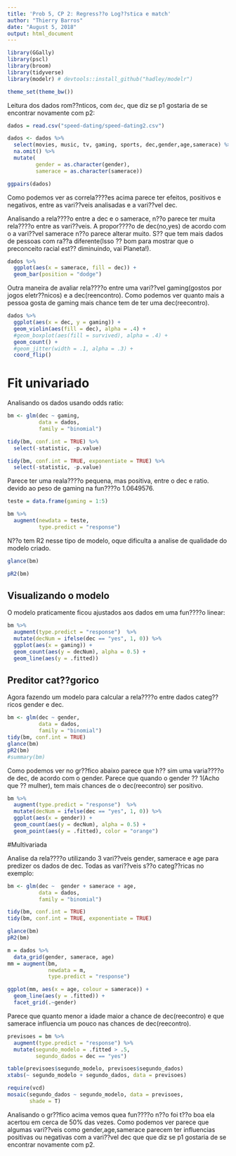 ---
title: 'Prob 5, CP 2: Regress??o Log??stica e match'
author: "Thierry Barros"
date: "August 5, 2018"
output: html_document
---

```{r}
library(GGally)
library(pscl)
library(broom)
library(tidyverse)
library(modelr) # devtools::install_github("hadley/modelr")

theme_set(theme_bw()) 

```

Leitura dos dados rom??nticos, com `dec`, que diz se p1 gostaria de se encontrar novamente com p2:

```{r}
dados = read.csv("speed-dating/speed-dating2.csv")

dados <- dados %>% 
  select(movies, music, tv, gaming, sports, dec,gender,age,samerace) %>%
  na.omit() %>%
  mutate(
         gender = as.character(gender),
         samerace = as.character(samerace)) 

ggpairs(dados)

```

Como podemos ver as correla????es acima parece ter efeitos, positivos e negativos, entre as vari??veis analisadas e a vari??vel dec.

Analisando a rela????o entre a dec e o samerace, n??o parece ter muita rela????o entre as vari??veis. A propor????o de dec(no,yes) de acordo com o a vari??vel samerace n??o parece alterar muito. S?? que tem mais dados de pessoas com ra??a diferente(Isso ?? bom para mostrar que o preconceito racial est?? diminuindo, vai Planeta!).

```{r}
dados %>% 
  ggplot(aes(x = samerace, fill = dec)) + 
  geom_bar(position = "dodge")
```

Outra maneira de avaliar rela????o entre uma vari??vel gaming(gostos por jogos eletr??nicos) e a dec(reencontro). Como podemos ver quanto mais a pessoa gosta de gaming mais chance tem de ter uma dec(reecontro).
```{r}

dados %>% 
  ggplot(aes(x = dec, y = gaming)) + 
  geom_violin(aes(fill = dec), alpha = .4) + 
  #geom_boxplot(aes(fill = survived), alpha = .4) + 
  geom_count() + 
  #geom_jitter(width = .1, alpha = .3) + 
  coord_flip() 
```

# Fit univariado

Analisando os dados usando odds ratio:

```{r}
bm <- glm(dec ~ gaming, 
          data = dados, 
          family = "binomial")

tidy(bm, conf.int = TRUE) %>% 
  select(-statistic, -p.value)

tidy(bm, conf.int = TRUE, exponentiate = TRUE) %>% 
  select(-statistic, -p.value)


```

Parece ter uma reala????o pequena, mas positiva, entre o dec e ratio. devido ao peso de gaming na fun????o 1.0649576.

```{r}
teste = data.frame(gaming = 1:5)

bm %>% 
  augment(newdata = teste, 
          type.predict = "response")

```

N??o tem R2 nesse tipo de modelo, oque dificulta a analise de qualidade do modelo criado.

```{r}

glance(bm)

pR2(bm)
```

## Visualizando o modelo

O modelo praticamente ficou ajustados aos dados em uma fun????o linear:


```{r}
bm %>% 
  augment(type.predict = "response")  %>% 
  mutate(decNum = ifelse(dec == "yes", 1, 0)) %>% 
  ggplot(aes(x = gaming)) + 
  geom_count(aes(y = decNum), alpha = 0.5) + 
  geom_line(aes(y = .fitted))
```
## Preditor cat??gorico

Agora fazendo um modelo para calcular a rela????o entre dados categ??ricos gender e dec. 

```{r}
bm <- glm(dec ~ gender, 
          data = dados, 
          family = "binomial")
tidy(bm, conf.int = TRUE)
glance(bm)
pR2(bm)
#summary(bm)
```

Como podemos ver no gr??fico abaixo parece que h?? sim uma varia????o de dec, de acordo com o gender. Parece que quando o gender ??  1(Acho que ?? mulher), tem mais chances de o dec(reecontro) ser positivo.

```{r}
bm %>% 
  augment(type.predict = "response")  %>% 
  mutate(decNum = ifelse(dec == "yes", 1, 0)) %>% 
  ggplot(aes(x = gender)) + 
  geom_count(aes(y = decNum), alpha = 0.5) + 
  geom_point(aes(y = .fitted), color = "orange")
```

#Multivariada

Analise da rela????o utilizando 3 vari??veis gender, samerace e age para predizer os dados de dec. Todas as vari??veis s??o categ??ricas no exemplo:

```{r}
bm <- glm(dec ~  gender + samerace + age, 
          data = dados, 
          family = "binomial")

tidy(bm, conf.int = TRUE)
tidy(bm, conf.int = TRUE, exponentiate = TRUE)

glance(bm)
pR2(bm)

```
```{r}
m = dados %>% 
  data_grid(gender, samerace, age)
mm = augment(bm, 
             newdata = m, 
             type.predict = "response")

ggplot(mm, aes(x = age, colour = samerace)) + 
  geom_line(aes(y = .fitted)) +  
  facet_grid(.~gender) 

```

Parece que quanto menor a idade maior a chance de dec(reecontro) e que samerace influencia um pouco nas chances de dec(reecontro).

```{r}
previsoes = bm %>% 
  augment(type.predict = "response") %>% 
  mutate(segundo_modelo = .fitted > .5, 
         segundo_dados = dec == "yes")

table(previsoes$segundo_modelo, previsoes$segundo_dados)
xtabs(~ segundo_modelo + segundo_dados, data = previsoes)

require(vcd)
mosaic(segundo_dados ~ segundo_modelo, data = previsoes, 
       shade = T)
```

Analisando o gr??fico acima vemos quea fun????o n??o foi t??o boa ela acertou em cerca de 50% das vezes. Como podemos ver parece que algumas vari??veis como gender,age,samerace parecem ter influencias positivas ou negativas com a vari??vel dec que que diz se p1 gostaria de se encontrar novamente com p2.



